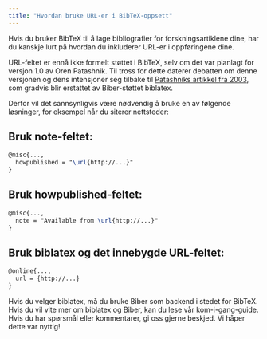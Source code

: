 ```yaml
---
title: "Hvordan bruke URL-er i BibTeX-oppsett"
---
```



Hvis du bruker BibTeX til å lage bibliografier for forskningsartiklene dine, har du kanskje lurt på hvordan du inkluderer URL-er i oppføringene dine.

URL-feltet er ennå ikke formelt støttet i BibTeX, selv om det var planlagt for versjon 1.0 av Oren Patashnik. Til tross for dette daterer debatten om denne versjonen og dens intensjoner seg tilbake til [Patashniks artikkel fra 2003](https://tug.org/TUGboat/tb24-1/patashnik.pdf), som gradvis blir erstattet av Biber-støttet biblatex.

Derfor vil det sannsynligvis være nødvendig å bruke en av følgende løsninger, for eksempel når du siterer nettsteder:

<CiteDrive />

## Bruk note-feltet:

```latex
@misc{...,
  howpublished = "\url{http://...}"
}
```

## Bruk howpublished-feltet:

```latex
@misc{...,
  note = "Available from \url{http://...}"
}
```

## Bruk biblatex og det innebygde URL-feltet:

```latex
@online{...,
  url = {http://...}
}
```

Hvis du velger biblatex, må du bruke Biber som backend i stedet for BibTeX. Hvis du vil vite mer om biblatex og Biber, kan du lese vår kom-i-gang-guide.
Hvis du har spørsmål eller kommentarer, gi oss gjerne beskjed. Vi håper dette var nyttig!
